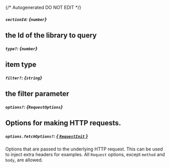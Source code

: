 {/* Autogenerated DO NOT EDIT  */}
##### `sectionId`: *{`number`}*
the Id of the library to query
---
##### `type?`: *{`number`}*
item type
---
##### `filter?`: *{`string`}*
the filter parameter
---
##### `options?`: *{`RequestOptions`}*
Options for making HTTP requests.
---
##### `options.fetchOptions?`: [*{ `RequestInit` }*](https://developer.mozilla.org/en-US/docs/Web/API/Request/Request#options)
Options that are passed to the underlying HTTP request. This can be used to inject extra headers for examples. All `Request` options, except `method` and `body`, are allowed.

